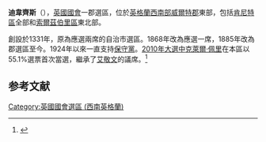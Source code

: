 {{NoteTA
|G1=PoliticiansUK
|1=zh-hans:克莱尔·佩里;zh-tw:克萊爾·佩里;zh-hk:彭麗雅
}}
{{Infobox UK constituency main
 |name        = 迪韋齊斯
 |parliament  = uk
 |map1        = Devizes2007
 |map2        = EnglandWiltshire
 |map_entity  = [[威爾特郡|威爾特郡]]
 |map_year    = 
 |year        =  1885
 |abolished   = 
 |type        = 郡
 |elects_howmany = 1
 |previous    = 
 |next        = 
 |electorate  = 68,846 (2010年12月)
 |mp          = [[彭麗雅|彭麗雅]]
 |party       = [[保守黨_(英國)|保守黨]]
 |region      = 英格蘭
 |county      = [[威爾特郡|威爾特郡]]
 |european    = 
 |towns =
}}

'''迪韋齊斯'''（{{lang-en|Devizes}}），[[英國|英國]][[英國國會|國會]]一郡選區，位於[[英格蘭|英格蘭]][[西南英格蘭|西南部]][[威爾特郡|威爾特郡]]東部，包括[[肯尼特區|肯尼特區]]全部和[[索爾茲伯里區|索爾茲伯里區]]東北部。

創設於1331年，原為應選兩席的自治市選區。1868年改為應選一席，1885年改為郡選區至今。1924年以來一直支持[[保守黨_(英國)|保守黨]]。[[2010年英國大選|2010年大選中]][[克萊爾·佩里|克萊爾·佩里]]在本區以55.1%選票首次當選，繼承了[[艾敬文|艾敬文]]的議席。<ref name="">{{cite news
|publisher=[[英國廣播公司|英國廣播公司]]
|date=2010年5月7日
|title=Election 2010/Constituency/Devizes
|url=http://news.bbc.co.uk/2/shared/election2010/results/constituency/b37.stm
|accessdate=2010年10月27日
|archive-date=2021年5月3日
|archive-url=https://web.archive.org/web/20210503085316/http://news.bbc.co.uk/2/shared/election2010/results/constituency/b37.stm
|dead-url=no
}}</ref>

==参考文献==
<div class="references-small">
<references></references>
</div>

{{DEFAULTSORT:Devizes (Uk Parliament Constituency)}}
[[Category:英國國會選區_(西南英格蘭)|Category:英國國會選區 (西南英格蘭)]]